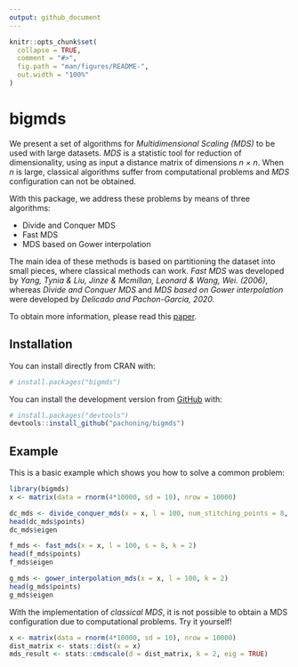 ```yaml
---
output: github_document
---
```


<!-- README.md is generated from README.Rmd. Please edit that file -->

```r
knitr::opts_chunk$set(
  collapse = TRUE,
  comment = "#>",
  fig.path = "man/figures/README-",
  out.width = "100%"
)
```

# bigmds

<!-- badges: start -->
<!-- badges: end -->

We present a set of algorithms for *Multidimensional Scaling (MDS)* to be used with large datasets. *MDS* is a statistic 
tool for reduction of dimensionality, using as input a distance matrix of dimensions *n × n*. When *n* is large, 
classical algorithms suffer from computational problems and *MDS* configuration can not be obtained.

With this package, we address these problems by means of three algorithms: 

- Divide and Conquer MDS
- Fast MDS
- MDS based on Gower interpolation

The main idea of these methods is based on partitioning the dataset into small pieces, where classical methods can work.
*Fast MDS* was developed by *Yang, Tynia & Liu, Jinze & Mcmillan, Leonard & Wang, Wei. (2006)*, whereas 
*Divide and Conquer MDS* and *MDS based on Gower interpolation* were developed by *Delicado and Pachon-Garcia, 2020.*

To obtain more information, please read this [paper](https://arxiv.org/abs/2007.11919).

## Installation

You can install directly from CRAN with:

``` r
# install.packages("bigmds")
```

You can install the development version from [GitHub](https://github.com/) with:

``` r
# install.packages("devtools")
devtools::install_github("pachoning/bigmds")
```
## Example

This is a basic example which shows you how to solve a common problem:

```r
library(bigmds)
x <- matrix(data = rnorm(4*10000, sd = 10), nrow = 10000)

dc_mds <- divide_conquer_mds(x = x, l = 100, num_stitching_points = 8, k = 2)
head(dc_mds$points)
dc_mds$eigen

f_mds <- fast_mds(x = x, l = 100, s = 8, k = 2)
head(f_mds$points)
f_mds$eigen

g_mds <- gower_interpolation_mds(x = x, l = 100, k = 2)
head(g_mds$points)
g_mds$eigen
```

With the implementation of *classical MDS*, it is not possible to obtain a MDS configuration due to computational 
problems. Try it yourself!

```r
x <- matrix(data = rnorm(4*10000, sd = 10), nrow = 10000)
dist_matrix <- stats::dist(x = x)
mds_result <- stats::cmdscale(d = dist_matrix, k = 2, eig = TRUE)
```
